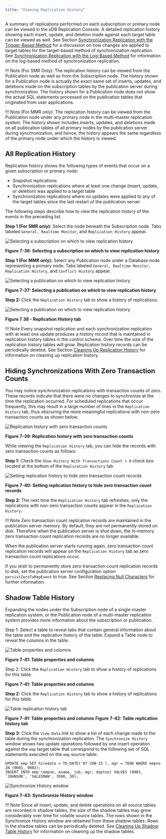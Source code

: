```yaml
---
title: "Viewing Replication History"
---
```


<div id="view_replication_history" class="registered_link"></div>

A summary of replications performed on each subscription or primary node can be viewed in the xDB Replication Console. A detailed replication history showing each insert, update, and deletion made against each target table can be viewed as well. See Section [Synchronization Replication with the Trigger-Based Method](../02_overview/02_replication_concepts_and_definitions/09_sync_replication_trigger_based/#sync_replication_trigger_based) for a discussion on how changes are applied to target tables for the target-based method of synchronization replication. See [Synchronization Replication with the Log-Based Method](../02_overview/02_replication_concepts_and_definitions/10_sync_replication_log_based/#sync_replication_log_based) for information on the log-based method of synchronization replication.

!!! Note
    (For SMR Only): The replication history can be viewed from the Publication node as well as from the Subscription node. The history shown for a Publication node is actually the exact same set of inserts, updates, and deletions made on the subscription tables by the publication server during synchronization. The history shown for a Publication node does not show the actual SQL statements processed on the publication tables that originated from user applications.

!!! Note
    (For MMR only): The replication history can be viewed from the Publication node under any primary node in the multi-master replication system. The history shown includes inserts, updates, and deletions made on all publication tables of all primary nodes by the publication server during synchronization, and hence, the history appears the same regardless of the primary node under which the history is viewed.

## All Replication History

Replication history shows the following types of events that occur on a given subscription or primary node:

-   Snapshot replications
-   Synchronization replications where at least one change (insert, update, or deletion) was applied to a target table
-   Synchronization replications where no updates were applied to any of the target tables since the last restart of the publication server

The following steps describe how to view the replication history of the events in the preceding list.

**Step 1 (For SMR only):** Select the node beneath the Subscription node. Tabs labeled `General, Realtime Monitor`, and `Replication History` appear.

![Selecting a subscription on which to view replication history](../images/image215.png)

**Figure 7-36: Selecting a subscription on which to view replication history**

**Step 1 (For MMR only):** Select any Publication node under a Database node representing a primary node. Tabs labeled `General, Realtime Monitor, Replication History`, and `Conflict History` appear.

![Selecting a publication on which to view replication history](../images/image216.png)

**Figure 7-37: Selecting a publication on which to view replication history**

**Step 2:** Click the `Replication History` tab to show a history of replications.

![Selecting a publication on which to view replication history](../images/image217.png)

**Figure 7 38 - Replication History tab**

!!! Note
    Every snapshot replication and each synchronization replication with at least one update produces a history record that is maintained in replication history tables in the control schema. Over time the size of the replication history tables will grow. Replication history records can be periodically deleted. See Section [Cleaning Up Replication History](05_managing_history/#clean_up_replication_history) for information on cleaning up replication history.

## Hiding Synchronizations With Zero Transaction Counts

You may notice synchronization replications with transaction counts of zero. These records indicate that there were no changes to synchronize at the time the replication occurred. For scheduled replications that occur frequently, this may result in a large number of lines in the `Replication History` tab, thus obscuring the more meaningful replications with non-zero transaction counts as shown below.

![Replication history with zero transaction counts](../images/image218.png)

**Figure 7-39: Replication history with zero transaction counts**

While viewing the `Replication History` tab, you can hide the records with zero transaction counts as follows:

**Step 1:** Check the `Show History With Transactions Count > 0` check box located at the bottom of the `Replication History` tab.

![Setting replication history to hide zero transaction count records](../images/image219.png)

**Figure 7-40: Setting replication history to hide zero transaction count records**


**Step 2:** The next time the `Replication History` tab refreshes, only the replications with non-zero transaction counts appear in the `Replication History`.

!!! Note
    Zero transaction count replication records are maintained in the publication server memory. By default, they are not permanently stored on disk. Therefore when the publication server is shut down, the in-memory zero transaction count replication records are no longer available.

When the publication server starts running again, zero transaction count replication records will appear on the `Replication History` tab as zero transaction count replications occur.

If you wish to permanently store zero transaction count replication records to disk, set the publication server configuration option `persistZeroTxRepEvent` to true. See Section [Replacing Null Characters](../10_appendix/04_miscellaneous_xdb_processing_topics/01_publications_and_subscriptions_server_conf_options/02_replacing_null_characters/#replacing_null_characters) for further information.

<div id="shadow_table_history" class="registered_link"></div>

## Shadow Table History

Expanding the nodes under the Subscription node of a single-master replication system, or the Publication node of a multi-master replication system provides more information about the subscription or publication.

Step 1: Select a table to reveal tabs that contain general information about the table and the replication history of the table. Expand a Table node to reveal the columns in the table.

![Table properties and columns](../images/image220.png)


**Figure 7-41: Table properties and columns**

Step 2: Click the `Replication History` tab to show a history of replications for this table.

**Figure 7-41: Table properties and columns**

**Step 2:** Click the `Replication History` tab to show a history of replications for this table.

![Table replication history tab](../images/image221.png)

**Figure 7-41: Table properties and columns**
**Figure 7-42: Table replication history tab**

**Step 3:** Click the `View Data` link to show a list of each change made to the table during the synchronization replication. The `Synchronize History` window shows two update operations followed by one insert operation against the `emp` target table that correspond to the following set of SQL statements executed on the `emp` source table:

```text
UPDATE emp SET hiredate = TO_DATE('07-JUN-15'), mgr = 7698 WHERE empno IN (9001, 9002);
INSERT INTO emp (empno, ename, job, mgr, deptno) VALUES (9003, 'JOHNSON', 'SALESMAN', 7698, 30);
```

![Synchronize History window](../images/image222.png)

**Figure 7-43: Synchronize History window**

!!! Note
    Since all insert, update, and delete operations on all source tables are recorded in shadow tables, the size of the shadow tables may grow considerably over time for volatile source tables. The rows shown in the Synchronize History window are obtained from these shadow tables. Rows in the shadow tables can be periodically deleted. See [Cleaning Up Shadow Table History](../08_xdb_cli/03_xdb_cli_commands/49_clean_shadow_table_history/#clean_shadow_table_history) for information on cleaning up the shadow tables.
